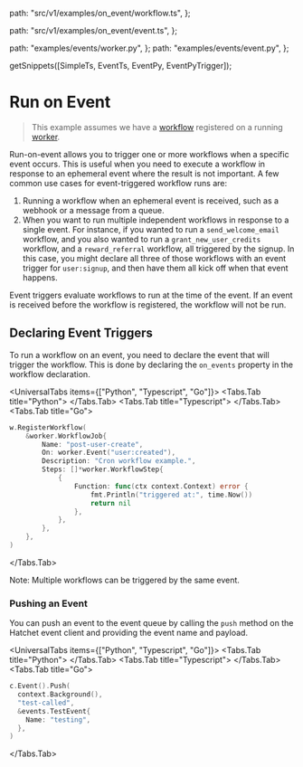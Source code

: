 
  path: "src/v1/examples/on_event/workflow.ts",
};

  path: "src/v1/examples/on_event/event.ts",
};

  path: "examples/events/worker.py",
};
  path: "examples/events/event.py",
};

  getSnippets([SimpleTs, EventTs, EventPy, EventPyTrigger]);

# Run on Event

> This example assumes we have a [workflow](./basic-workflows.mdx) registered on a running [worker](./workers.mdx).

Run-on-event allows you to trigger one or more workflows when a specific event occurs. This is useful when you need to execute a workflow in response to an ephemeral event where the result is not important. A few common use cases for event-triggered workflow runs are:

1. Running a workflow when an ephemeral event is received, such as a webhook or a message from a queue.
2. When you want to run multiple independent workflows in response to a single event. For instance, if you wanted to run a `send_welcome_email` workflow, and you also wanted to run a `grant_new_user_credits` workflow, and a `reward_referral` workflow, all triggered by the signup. In this case, you might declare all three of those workflows with an event trigger for `user:signup`, and then have them all kick off when that event happens.

<Callout type="info">
  Event triggers evaluate workflows to run at the time of the event. If an event
  is received before the workflow is registered, the workflow will not be run.
</Callout>

## Declaring Event Triggers

To run a workflow on an event, you need to declare the event that will trigger the workflow. This is done by declaring the `on_events` property in the workflow declaration.

<UniversalTabs items={["Python", "Typescript", "Go"]}>
  <Tabs.Tab title="Python">
    <GithubSnippet src={EventPy} target="Event trigger" />
  </Tabs.Tab>
  <Tabs.Tab title="Typescript">
    <GithubSnippet src={SimpleTs} target="Run workflow on event" />
  </Tabs.Tab>
  <Tabs.Tab title="Go">
  ```go
  w.RegisterWorkflow(
      &worker.WorkflowJob{
          Name: "post-user-create",
          On: worker.Event("user:created"),
          Description: "Cron workflow example.",
          Steps: []*worker.WorkflowStep{
              {
                  Function: func(ctx context.Context) error {
                      fmt.Println("triggered at:", time.Now())
                      return nil
                  },
              },
          },
      },
  )
  ```
  </Tabs.Tab>
</UniversalTabs>

<Callout type="info">
  Note: Multiple workflows can be triggered by the same event.
</Callout>

### Pushing an Event

You can push an event to the event queue by calling the `push` method on the Hatchet event client and providing the event name and payload.

<UniversalTabs items={["Python", "Typescript", "Go"]}>
  <Tabs.Tab title="Python">
  <GithubSnippet src={EventPyTrigger} target="Event trigger" />
  </Tabs.Tab>
  <Tabs.Tab title="Typescript">
    <GithubSnippet src={EventTs} target="Pushing an Event" />
  </Tabs.Tab>
  <Tabs.Tab title="Go">
  ```go
  c.Event().Push(
    context.Background(),
    "test-called",
    &events.TestEvent{
      Name: "testing",
    },
  )
  ```

  </Tabs.Tab>
</UniversalTabs>
